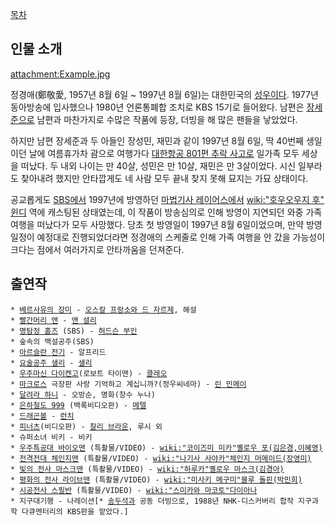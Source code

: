 [[목차]]

== 인물 소개 ==
attachment:Example.jpg

정경애(鄭敬愛, 1957년 8월 6일 ~ 1997년 8월 6일)는 대한민국의 [[성우]]이다. 1977년 동아방송에 입사했으나 1980년 언론통폐합 조치로 KBS 15기로 들어왔다. 남편은 [[장세준]]으로 남편과 마찬가지로 수많은 작품에 등장, 더빙을 해 많은 팬들을 낳았었다.

하지만 남편 장세준과 두 아들인 장성민, 재민과 같이 1997년 8월 6일, 딱 40번째 생일이던 날에 여름휴가차 괌으로 여행가다 [[대한항공 801편 추락 사고]]로 일가족 모두 세상을 떠났다. 두 내외 나이는 만 40살, 성민은 만 10살, 재민은 만 3살이었다. 시신 일부라도 찾아내려 했지만 안타깝게도 네 사람 모두 끝내 찾지 못해 묘지는 가묘 상태이다.

공교롭게도 [[SBS]]에서 1997년에 방영하던 [[마법기사 레이어스]]에서 [[wiki:"호우오우지 후" 윈디]] 역에 캐스팅된 상태였는데, 이 작품이 방송심의로 인해 방영이 지연되던 와중 가족 여행을 떠났다가 모두 사망했다. 당초 첫 방영일이 1997년 8월 6일이었으며, 만약 방영일정이 예정대로 진행되었더라면 정경애의 스케줄로 인해 가족 여행을 안 갔을 가능성이 크다는 점에서 여러가지로 안타까움을 던져준다.

== 출연작 ==
 * [[베르사유의 장미]] - [[오스칼 프랑소와 드 자르제]], 해설
 * [[빨간머리 앤]] - [[앤 셜리]]
 * [[명탐정 홈즈]] (SBS) - [[허드슨 부인]]
 * 숲속의 백설공주(SBS)
 * [[아르슬란 전기]] - 알프리드
 * [[요술공주 샐리]] - [[샐리]]
 * [[우주마신 다이켄고]](로보트 타이맨) - [[우주마신 다이켄고/등장인물#s-1|클레오]]
 * [[마크로스]] 극장판 사랑 기억하고 계십니까?(정우씨네마) - [[린 민메이]]
 * [[달려라 하니]] - 오방순, 명화(창수 누나)
 * [[은하철도 999]] (백록비디오판) - [[메텔]]
 * [[드래곤볼]] - [[런치]]
 * [[피너츠]](비디오판) - [[찰리 브라운]], 루시 외
 * 슈퍼소녀 비키 - 비키
 * [[우주특공대 바이오맨]] (특촬물/VIDEO) - [[wiki:"코이즈미 미카"옐로우 포(김은경,이혜영)]]
 * [[전격전대 체인지맨]] (특촬물/VIDEO) - [[wiki:"나기사 사야카"체인지 머메이드(장영미)]]
 * [[빛의 전사 마스크맨]] (특촬물/VIDEO) - [[wiki:"하루카"옐로우 마스크(김경아)]]
 * [[평화의 전사 라이브맨]] (특촬물/VIDEO) - [[wiki:"미사키 메구미"블루 돌핀(박민희)]]
 * [[시공전사 스필반]] (특촬물/VIDEO) - [[wiki:"스미카와 마코토"다이아나]]
 * 지구대기행 - 나레이션[* [[송두석]]과 공동 더빙으로, 1988년 NHK-디스커버리 합작 지구과학 다큐멘터리의 KBS판을 맡았다.]
